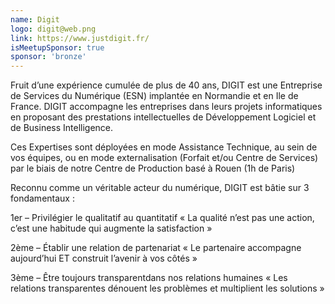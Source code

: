 ```yaml
---
name: Digit
logo: digit@web.png
link: https://www.justdigit.fr/
isMeetupSponsor: true
sponsor: 'bronze'
---
```


Fruit d’une expérience cumulée de plus de 40 ans, DIGIT est une Entreprise de
Services du Numérique (ESN) implantée en Normandie et en Ile de France. DIGIT
accompagne les entreprises dans leurs projets informatiques en proposant des
prestations intellectuelles de Développement Logiciel et de Business
Intelligence.

Ces Expertises sont déployées en mode Assistance Technique, au sein de vos
équipes, ou en mode externalisation (Forfait et/ou Centre de Services) par le
biais de notre Centre de Production basé à Rouen (1h de Paris)

Reconnu comme un véritable acteur du numérique, DIGIT est bâtie sur 3
fondamentaux :

1er – Privilégier le qualitatif au quantitatif
« La qualité n’est pas une action, c’est une habitude qui augmente la
satisfaction »

2ème – Établir une relation de partenariat
« Le partenaire accompagne aujourd’hui ET construit l’avenir à vos côtés »

3ème – Être toujours transparentdans nos relations humaines
« Les relations transparentes dénouent les problèmes et multiplient les
solutions »